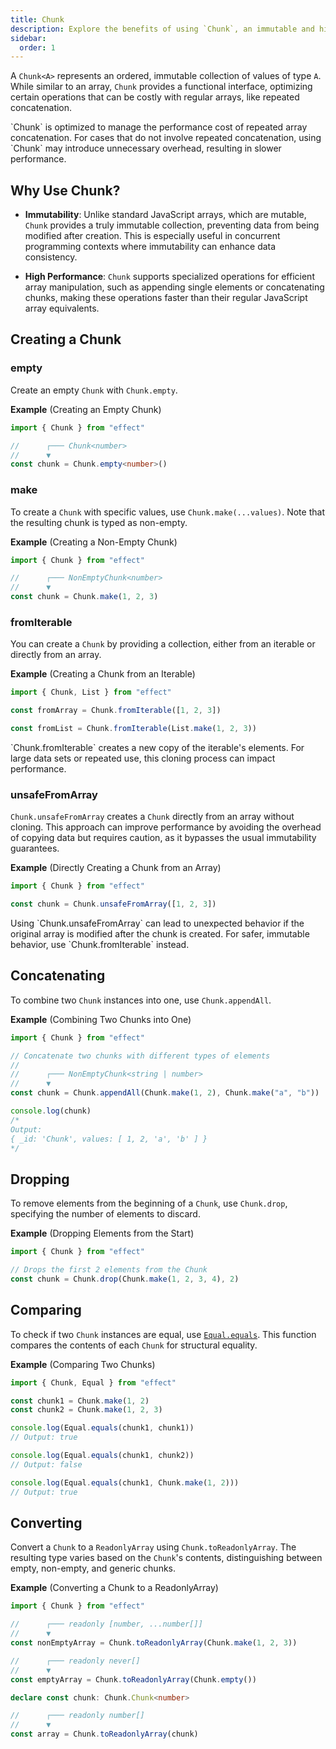 ```yaml
---
title: Chunk
description: Explore the benefits of using `Chunk`, an immutable and high-performance array-like data structure in JavaScript. Learn about its advantages, including immutability for concurrent programming and specialized operations for efficient array manipulations. Discover operations like creating, concatenating, dropping elements, comparing for equality, and converting to a `ReadonlyArray`.
sidebar:
  order: 1
---
```



A `Chunk<A>` represents an ordered, immutable collection of values of type `A`. While similar to an array, `Chunk` provides a functional interface, optimizing certain operations that can be costly with regular arrays, like repeated concatenation.

<Aside type="caution" title="Use Chunk Only for Repeated Concatenation">
  `Chunk` is optimized to manage the performance cost of repeated array
  concatenation. For cases that do not involve repeated concatenation,
  using `Chunk` may introduce unnecessary overhead, resulting in slower
  performance.
</Aside>

## Why Use Chunk?

- **Immutability**: Unlike standard JavaScript arrays, which are mutable, `Chunk` provides a truly immutable collection, preventing data from being modified after creation. This is especially useful in concurrent programming contexts where immutability can enhance data consistency.

- **High Performance**: `Chunk` supports specialized operations for efficient array manipulation, such as appending single elements or concatenating chunks, making these operations faster than their regular JavaScript array equivalents.

## Creating a Chunk

### empty

Create an empty `Chunk` with `Chunk.empty`.

**Example** (Creating an Empty Chunk)

```ts twoslash
import { Chunk } from "effect"

//      ┌─── Chunk<number>
//      ▼
const chunk = Chunk.empty<number>()
```

### make

To create a `Chunk` with specific values, use `Chunk.make(...values)`. Note that the resulting chunk is typed as non-empty.

**Example** (Creating a Non-Empty Chunk)

```ts twoslash
import { Chunk } from "effect"

//      ┌─── NonEmptyChunk<number>
//      ▼
const chunk = Chunk.make(1, 2, 3)
```

### fromIterable

You can create a `Chunk` by providing a collection, either from an iterable or directly from an array.

**Example** (Creating a Chunk from an Iterable)

```ts twoslash
import { Chunk, List } from "effect"

const fromArray = Chunk.fromIterable([1, 2, 3])

const fromList = Chunk.fromIterable(List.make(1, 2, 3))
```

<Aside type="caution" title="Performance Consideration">
  `Chunk.fromIterable` creates a new copy of the iterable's elements. For
  large data sets or repeated use, this cloning process can impact
  performance.
</Aside>

### unsafeFromArray

`Chunk.unsafeFromArray` creates a `Chunk` directly from an array without cloning. This approach can improve performance by avoiding the overhead of copying data but requires caution, as it bypasses the usual immutability guarantees.

**Example** (Directly Creating a Chunk from an Array)

```ts twoslash
import { Chunk } from "effect"

const chunk = Chunk.unsafeFromArray([1, 2, 3])
```

<Aside type="caution" title="Risk of Mutable Data">
  Using `Chunk.unsafeFromArray` can lead to unexpected behavior if the
  original array is modified after the chunk is created. For safer,
  immutable behavior, use `Chunk.fromIterable` instead.
</Aside>

## Concatenating

To combine two `Chunk` instances into one, use `Chunk.appendAll`.

**Example** (Combining Two Chunks into One)

```ts twoslash
import { Chunk } from "effect"

// Concatenate two chunks with different types of elements
//
//      ┌─── NonEmptyChunk<string | number>
//      ▼
const chunk = Chunk.appendAll(Chunk.make(1, 2), Chunk.make("a", "b"))

console.log(chunk)
/*
Output:
{ _id: 'Chunk', values: [ 1, 2, 'a', 'b' ] }
*/
```

## Dropping

To remove elements from the beginning of a `Chunk`, use `Chunk.drop`, specifying the number of elements to discard.

**Example** (Dropping Elements from the Start)

```ts twoslash
import { Chunk } from "effect"

// Drops the first 2 elements from the Chunk
const chunk = Chunk.drop(Chunk.make(1, 2, 3, 4), 2)
```

## Comparing

To check if two `Chunk` instances are equal, use [`Equal.equals`](/docs/trait/equal/). This function compares the contents of each `Chunk` for structural equality.

**Example** (Comparing Two Chunks)

```ts twoslash
import { Chunk, Equal } from "effect"

const chunk1 = Chunk.make(1, 2)
const chunk2 = Chunk.make(1, 2, 3)

console.log(Equal.equals(chunk1, chunk1))
// Output: true

console.log(Equal.equals(chunk1, chunk2))
// Output: false

console.log(Equal.equals(chunk1, Chunk.make(1, 2)))
// Output: true
```

## Converting

Convert a `Chunk` to a `ReadonlyArray` using `Chunk.toReadonlyArray`. The resulting type varies based on the `Chunk`'s contents, distinguishing between empty, non-empty, and generic chunks.

**Example** (Converting a Chunk to a ReadonlyArray)

```ts twoslash
import { Chunk } from "effect"

//      ┌─── readonly [number, ...number[]]
//      ▼
const nonEmptyArray = Chunk.toReadonlyArray(Chunk.make(1, 2, 3))

//      ┌─── readonly never[]
//      ▼
const emptyArray = Chunk.toReadonlyArray(Chunk.empty())

declare const chunk: Chunk.Chunk<number>

//      ┌─── readonly number[]
//      ▼
const array = Chunk.toReadonlyArray(chunk)
```
